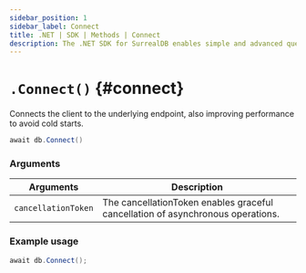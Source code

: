 ```yaml
---
sidebar_position: 1
sidebar_label: Connect
title: .NET | SDK | Methods | Connect
description: The .NET SDK for SurrealDB enables simple and advanced querying of a remote or embedded database.
---
```



# `.Connect()` {#connect}

Connects the client to the underlying endpoint, also improving performance to avoid cold starts.

```csharp title="Method Syntax"
await db.Connect()
```

### Arguments

<table>
    <thead>
        <tr>
            <th colspan="2" scope="col">Arguments</th>
            <th colspan="2" scope="col">Description</th>
        </tr>
    </thead>
    <tbody>
        <tr>
            <td colspan="2" scope="col" scope="row" data-label="Arguments">
                <code>cancellationToken</code>
                <Label label="optional" />
            </td>
            <td colspan="2" scope="col" scope="row" data-label="Description">
                The cancellationToken enables graceful cancellation of asynchronous operations.
            </td>
        </tr>
    </tbody>
</table>

### Example usage

```csharp
await db.Connect();
```